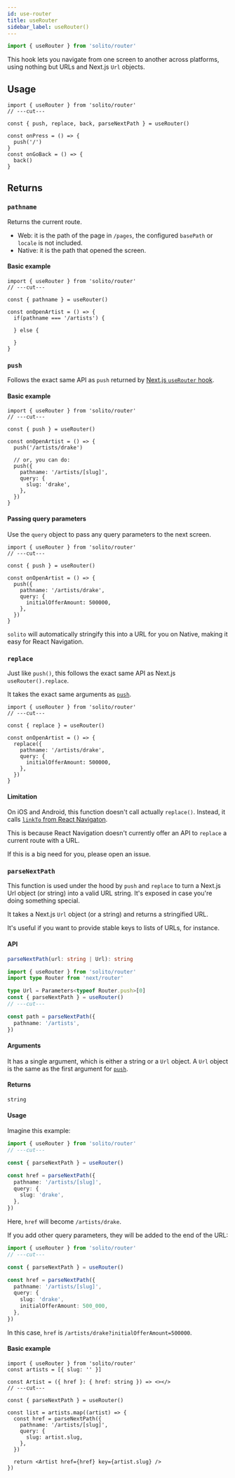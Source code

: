 ```yaml
---
id: use-router
title: useRouter
sidebar_label: useRouter()
---
```


```ts twoslash import
import { useRouter } from 'solito/router'
```

This hook lets you navigate from one screen to another across platforms, using nothing but URLs and Next.js `Url` objects.

## Usage

```tsx twoslash main
import { useRouter } from 'solito/router'
// ---cut---

const { push, replace, back, parseNextPath } = useRouter()

const onPress = () => {
  push('/')
}
const onGoBack = () => {
  back()
}
```

## Returns

### `pathname`

Returns the current route. 

- Web: it is the path of the page in `/pages`, the configured `basePath` or `locale` is not included.
- Native: it is the path that opened the screen.


#### Basic example

```tsx twoslash
import { useRouter } from 'solito/router'
// ---cut---

const { pathname } = useRouter()

const onOpenArtist = () => {
  if(pathname === '/artists') {

  } else {
    
  }
}
```

### `push`

Follows the exact same API as `push` returned by [Next.js `useRouter` hook](https://nextjs.org/docs/api-reference/next/router#router-object).

#### Basic example

```tsx twoslash
import { useRouter } from 'solito/router'
// ---cut---

const { push } = useRouter()

const onOpenArtist = () => {
  push('/artists/drake')

  // or, you can do:
  push({
    pathname: '/artists/[slug]',
    query: {
      slug: 'drake',
    },
  })
}
```

#### Passing query parameters

Use the `query` object to pass any query parameters to the next screen.

```tsx twoslash
import { useRouter } from 'solito/router'
// ---cut---

const { push } = useRouter()

const onOpenArtist = () => {
  push({
    pathname: '/artists/drake',
    query: {
      initialOfferAmount: 500000,
    },
  })
}
```

`solito` will automatically stringify this into a URL for you on Native, making it easy for React Navigation.

### `replace`

Just like `push()`, this follows the exact same API as Next.js `useRouter().replace`.

It takes the exact same arguments as [`push`](#push).

```tsx twoslash
import { useRouter } from 'solito/router'
// ---cut---

const { replace } = useRouter()

const onOpenArtist = () => {
  replace({
    pathname: '/artists/drake',
    query: {
      initialOfferAmount: 500000,
    },
  })
}
```

#### Limitation

On iOS and Android, this function doesn't call actually `replace()`. Instead, it calls [`linkTo` from React Navigaton](https://reactnavigation.org/docs/use-link-to/).

This is because React Navigation doesn't currently offer an API to `replace` a current route with a URL.

If this is a big need for you, please open an issue.

### `parseNextPath`

This function is used under the hood by `push` and `replace` to turn a Next.js Url object (or string) into a valid URL string. It's exposed in case you're doing something special.

It takes a Next.js `Url` object (or a string) and returns a stringified URL.

It's useful if you want to provide stable keys to lists of URLs, for instance.

#### API

```ts
parseNextPath(url: string | Url): string
```

```ts twoslash
import { useRouter } from 'solito/router'
import type Router from 'next/router'

type Url = Parameters<typeof Router.push>[0]
const { parseNextPath } = useRouter()
// ---cut---

const path = parseNextPath({
  pathname: '/artists',
})
```

#### Arguments

It has a single argument, which is either a string or a `Url` object. A `Url` object is the same as the first argument for [`push`](#push).

#### Returns

`string`

#### Usage

Imagine this example:

```ts twoslash
import { useRouter } from 'solito/router'
// ---cut---

const { parseNextPath } = useRouter()

const href = parseNextPath({
  pathname: '/artists/[slug]',
  query: {
    slug: 'drake',
  },
})
```

Here, `href` will become `/artists/drake`.

If you add other query parameters, they will be added to the end of the URL:

```ts twoslash
import { useRouter } from 'solito/router'
// ---cut---

const { parseNextPath } = useRouter()

const href = parseNextPath({
  pathname: '/artists/[slug]',
  query: {
    slug: 'drake',
    initialOfferAmount: 500_000,
  },
})
```

In this case, `href` is `/artists/drake?initialOfferAmount=500000`.

#### Basic example

```tsx twoslash
import { useRouter } from 'solito/router'
const artists = [{ slug: '' }]

const Artist = ({ href }: { href: string }) => <></>
// ---cut---

const { parseNextPath } = useRouter()

const list = artists.map((artist) => {
  const href = parseNextPath({
    pathname: '/artists/[slug]',
    query: {
      slug: artist.slug,
    },
  })

  return <Artist href={href} key={artist.slug} />
})
```
